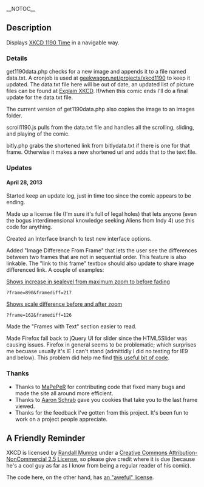 __NOTOC__

==Description==
Displays [http://www.xkcd.com/1190/ XKCD 1190 Time] in a navigable way.

===Details===
get1190data.php checks for a new image and appends it to a file named data.txt. A cronjob is used at [http://geekwagon.net/projects/xkcd1190 geekwagon.net/projects/xkcd1190] to keep it updated. The data.txt file here will be out of date, an updated list of picture files can be found at [http://www.explainxkcd.com/wiki/index.php?title=1190#Frame_by_Frame_Breakdown Explain XKCD]. If/when this comic ends I'll do a final update for the data.txt file.

The current version of get1190data.php also copies the image to an images folder.

scroll1190.js pulls from the data.txt file and handles all the scrolling, sliding, and playing of the comic.

bitly.php grabs the shortened link from bitlydata.txt if there is one for that frame. Otherwise it makes a new shortened url and adds that to the text file.


===Updates===
====April 28, 2013====
Started keep an update log, just in time too since the comic appears to be ending.

Made up a license file (I'm sure it's full of legal holes) that lets anyone (even the bogus interdimensional knowledge seeking Aliens from Indy 4) use this code for anything.

Created an Interface branch to test new interface options.

Added "Image Difference From Frame" that lets the user see the differences between two frames that are not in sequential order. This feature is also linkable. The "link to this frame" textbox should also update to share image differenced link.
A couple of examples:

[http://geekwagon.net/projects/xkcd1190?frame=890&framediff=217 Shows increase in sealevel from maximum zoom to before fading]
 ?frame=890&framediff=217

[http://geekwagon.net/projects/xkcd1190?frame=162&framediff=126 Shows scale difference before and after zoom]
 ?frame=162&framediff=126

Made the "Frames with Text" section easier to read.

Made Firefox fall back to jQuery UI for slider since the HTML5Slider was causing issues. Firefox in general seems to be problematic; which surprises me becuase usually it's IE I can't stand (admittidly I did no testing for IE9 and below). This problem did help me find [http://www.quirksmode.org/js/detect.html this useful bit of code].


===Thanks=== 
* Thanks to [https://github.com/MaPePeR MaPePeR] for contributing code that fixed many bugs and made the site all around more efficient.
* Thanks to [https://github.com/aschrab Aaron Schrab] gave you cookies that take you to the last frame viewed.
* Thanks for the feedback I've gotten from this project. It's been fun to work on a project people appreciate.


==A Friendly Reminder==
XKCD is licensed by [http://www.xkcd.com/about/ Randall Munroe] under a [http://www.xkcd.com/license.html Creative Commons Attribution-NonCommercial 2.5 License], so please give credit where it is due (because he's a cool guy as far as I know from being a regular reader of his comic).

The code here, on the other hand, has [http://geekwagon.net/ufl/license.txt an "aweful" license].